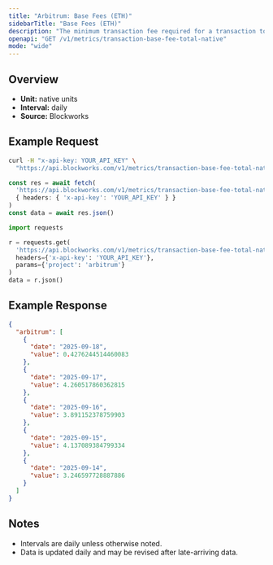 ```yaml
---
title: "Arbitrum: Base Fees (ETH)"
sidebarTitle: "Base Fees (ETH)"
description: "The minimum transaction fee required for a transaction to be included in a block"
openapi: "GET /v1/metrics/transaction-base-fee-total-native"
mode: "wide"
---
```


## Overview

- **Unit:** native units
- **Interval:** daily
- **Source:** Blockworks

## Example Request

<CodeGroup>

```bash cURL
curl -H "x-api-key: YOUR_API_KEY" \
  "https://api.blockworks.com/v1/metrics/transaction-base-fee-total-native?project=arbitrum"
```

```typescript TypeScript
const res = await fetch(
  'https://api.blockworks.com/v1/metrics/transaction-base-fee-total-native?project=arbitrum',
  { headers: { 'x-api-key': 'YOUR_API_KEY' } }
)
const data = await res.json()
```

```python Python
import requests

r = requests.get(
  'https://api.blockworks.com/v1/metrics/transaction-base-fee-total-native',
  headers={'x-api-key': 'YOUR_API_KEY'},
  params={'project': 'arbitrum'}
)
data = r.json()
```

</CodeGroup>

## Example Response

```json
{
  "arbitrum": [
    {
      "date": "2025-09-18",
      "value": 0.4276244514460083
    },
    {
      "date": "2025-09-17",
      "value": 4.260517860362815
    },
    {
      "date": "2025-09-16",
      "value": 3.891152378759903
    },
    {
      "date": "2025-09-15",
      "value": 4.137089384799334
    },
    {
      "date": "2025-09-14",
      "value": 3.246597728887886
    }
  ]
}
```

## Notes
- Intervals are daily unless otherwise noted.
- Data is updated daily and may be revised after late-arriving data.